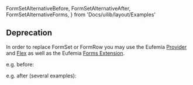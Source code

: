   FormSetAlternativeBefore,
  FormSetAlternativeAfter,
  FormSetAlternativeForms,
} from 'Docs/uilib/layout/Examples'

## Deprecation

In order to replace FormSet or FormRow you may use the Eufemia [Provider](/uilib/usage/customisation/provider-info) and [Flex](/uilib/layout/flex) as well as the Eufemia [Forms Extension](/uilib/extensions/forms).

e.g. before:

<FormSetAlternativeBefore />

e.g. after (several examples):

<FormSetAlternativeAfter />

<FormSetAlternativeForms />
